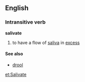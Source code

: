 ==English==
===Intransitive verb===
'''salivate'''

#to have a flow of [[saliva]] in [[excess]]

====See also====
*[[drool]]

[[et:Salivate]]